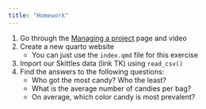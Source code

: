 ```yaml
---
title: "Homework"
---
```


1. Go through the [Managing a project](projects.qmd) page and video
2. Create a new quarto website
    - You can just use the `index.qmd` file for this exercise
3. Import our Skittles data (link TK) using `read_csv()`
4. Find the answers to the following questions:
    - Who got the most candy? Who the least?
    - What is the average number of candies per bag?
    - On average, which color candy is most prevalent?
